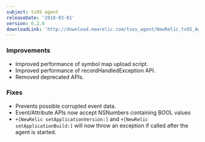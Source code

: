 ```yaml
---
subject: tvOS agent
releaseDate: '2018-03-01'
version: 6.2.0
downloadLink: 'http://download.newrelic.com/tvos_agent/NewRelic_tvOS_Agent_6.2.0.zip'
---
```


### Improvements

* Improved performance of symbol map upload script.
* Improved performance of recordHandledException API.
* Removed deprecated APIs.

### Fixes

* Prevents possible corrupted event data.
* Event/Attribute APIs now accept NSNumbers containing BOOL values
* `+[NewRelic setApplicationVersion:]` and `+[NewRelic setApplicationBuild:]` will now throw an exception if called after the agent is started.
